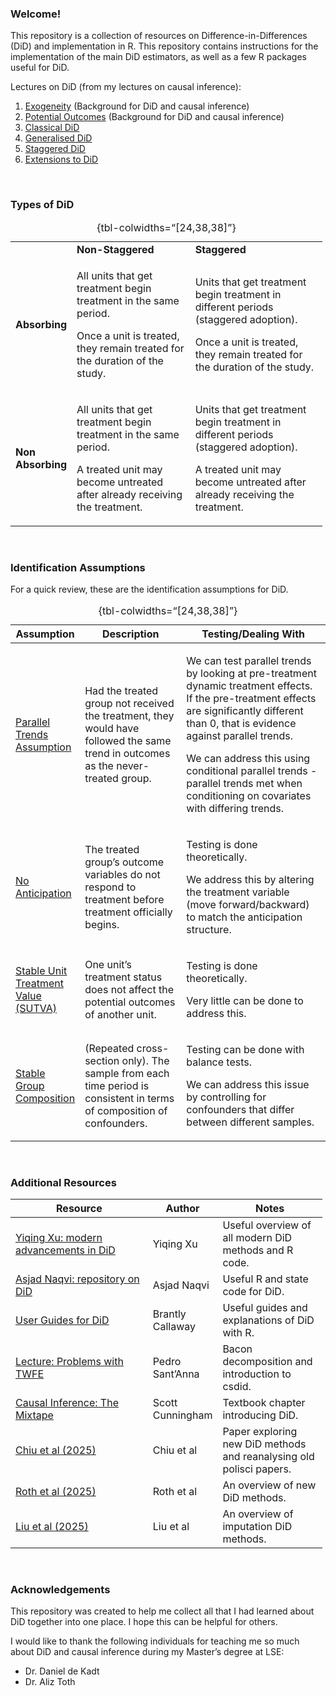 ### Welcome! {.unnumbered}

This repository is a collection of resources on Difference-in-Differences (DiD) and implementation in R. This repository contains instructions for the implementation of the main DiD estimators, as well as a few R packages useful for DiD.

Lectures on DiD (from my lectures on causal inference):

1.  [Exogeneity](https://kevinli03.github.io/causal/frameworks1.pdf) (Background for DiD and causal inference)
2.  [Potential Outcomes](https://kevinli03.github.io/causal/frameworks2.pdf) (Background for DiD and causal inference)
3.  [Classical DiD](https://kevinli03.github.io/causal/did1.pdf)
4.  [Generalised DiD](https://kevinli03.github.io/causal/did2.pdf)
5.  [Staggered DiD](https://kevinli03.github.io/causal/did3.pdf)
6.  [Extensions to DiD](https://kevinli03.github.io/causal/did4.pdf)

<br />

### Types of DiD

+-------------------+----------------------------------------------------------------------------+-------------------------------------------------------------------------------------+
|                   | **Non-Staggered**                                                          | **Staggered**                                                                       |
+-------------------+----------------------------------------------------------------------------+-------------------------------------------------------------------------------------+
| **Absorbing**     | All units that get treatment begin treatment in the same period.           | Units that get treatment begin treatment in different periods (staggered adoption). |
|                   |                                                                            |                                                                                     |
|                   | Once a unit is treated, they remain treated for the duration of the study. | Once a unit is treated, they remain treated for the duration of the study.          |
+-------------------+----------------------------------------------------------------------------+-------------------------------------------------------------------------------------+
| **Non Absorbing** | All units that get treatment begin treatment in the same period.           | Units that get treatment begin treatment in different periods (staggered adoption). |
|                   |                                                                            |                                                                                     |
|                   | A treated unit may become untreated after already receiving the treatment. | A treated unit may become untreated after already receiving the treatment.          |
+-------------------+----------------------------------------------------------------------------+-------------------------------------------------------------------------------------+

: {tbl-colwidths="\[24,38,38\]"}

<br />

### Identification Assumptions

For a quick review, these are the identification assumptions for DiD.

+---------------------------------------------------+-----------------------------------------------------------------------------------------------------------------------------------+-----------------------------------------------------------------------------------------------------------------------------------------------------------------------------------------------+
| Assumption                                        | Description                                                                                                                       | Testing/Dealing With                                                                                                                                                                          |
+===================================================+===================================================================================================================================+===============================================================================================================================================================================================+
| [Parallel Trends Assumption]{.underline}          | Had the treated group not received the treatment, they would have followed the same trend in outcomes as the never-treated group. | We can test parallel trends by looking at pre-treatment dynamic treatment effects. If the pre-treatment effects are significantly different than 0, that is evidence against parallel trends. |
|                                                   |                                                                                                                                   |                                                                                                                                                                                               |
|                                                   |                                                                                                                                   | We can address this using conditional parallel trends - parallel trends met when conditioning on covariates with differing trends.                                                            |
+---------------------------------------------------+-----------------------------------------------------------------------------------------------------------------------------------+-----------------------------------------------------------------------------------------------------------------------------------------------------------------------------------------------+
| [No Anticipation]{.underline}                     | The treated group's outcome variables do not respond to treatment before treatment officially begins.                             | Testing is done theoretically.                                                                                                                                                                |
|                                                   |                                                                                                                                   |                                                                                                                                                                                               |
|                                                   |                                                                                                                                   | We address this by altering the treatment variable (move forward/backward) to match the anticipation structure.                                                                               |
+---------------------------------------------------+-----------------------------------------------------------------------------------------------------------------------------------+-----------------------------------------------------------------------------------------------------------------------------------------------------------------------------------------------+
| [Stable Unit Treatment Value (SUTVA)]{.underline} | One unit's treatment status does not affect the potential outcomes of another unit.                                               | Testing is done theoretically.                                                                                                                                                                |
|                                                   |                                                                                                                                   |                                                                                                                                                                                               |
|                                                   |                                                                                                                                   | Very little can be done to address this.                                                                                                                                                      |
+---------------------------------------------------+-----------------------------------------------------------------------------------------------------------------------------------+-----------------------------------------------------------------------------------------------------------------------------------------------------------------------------------------------+
| [Stable Group Composition]{.underline}            | (Repeated cross-section only). The sample from each time period is consistent in terms of composition of confounders.             | Testing can be done with balance tests.                                                                                                                                                       |
|                                                   |                                                                                                                                   |                                                                                                                                                                                               |
|                                                   |                                                                                                                                   | We can address this issue by controlling for confounders that differ between different samples.                                                                                               |
+---------------------------------------------------+-----------------------------------------------------------------------------------------------------------------------------------+-----------------------------------------------------------------------------------------------------------------------------------------------------------------------------------------------+

: {tbl-colwidths="\[24,38,38\]"}

<br />

### Additional Resources

+-------------------------------------------------------------------------------------------------+------------------+---------------------------------------------------------------------+
| Resource                                                                                        | Author           | Notes                                                               |
+=================================================================================================+==================+=====================================================================+
| [Yiqing Xu: modern advancements in DiD](https://yiqingxu.org/packages/fect/05-panel.html#csdid) | Yiqing Xu        | Useful overview of all modern DiD methods and R code.               |
+-------------------------------------------------------------------------------------------------+------------------+---------------------------------------------------------------------+
| [Asjad Naqvi: repository on DiD](https://asjadnaqvi.github.io/DiD/)                             | Asjad Naqvi      | Useful R and state code for DiD.                                    |
+-------------------------------------------------------------------------------------------------+------------------+---------------------------------------------------------------------+
| [User Guides for DiD](https://bcallaway11.github.io/did/articles/index.html)                    | Brantly Callaway | Useful guides and explanations of DiD with R.                       |
+-------------------------------------------------------------------------------------------------+------------------+---------------------------------------------------------------------+
| [Lecture: Problems with TWFE](https://psantanna.com/DiD/11_Staggered_problems.pdf)              | Pedro Sant'Anna  | Bacon decomposition and introduction to csdid.                      |
+-------------------------------------------------------------------------------------------------+------------------+---------------------------------------------------------------------+
| [Causal Inference: The Mixtape](https://mixtape.scunning.com/)                                  | Scott Cunningham | Textbook chapter introducing DiD.                                   |
+-------------------------------------------------------------------------------------------------+------------------+---------------------------------------------------------------------+
| [Chiu et al (2025)](https://yiqingxu.org/papers/english/2023_panel/CLLX.pdf)                    | Chiu et al       | Paper exploring new DiD methods and reanalysing old polisci papers. |
+-------------------------------------------------------------------------------------------------+------------------+---------------------------------------------------------------------+
| [Roth et al (2025)](https://www.jonathandroth.com/assets/files/DiD_Review_Paper.pdf)            | Roth et al       | An overview of new DiD methods.                                     |
+-------------------------------------------------------------------------------------------------+------------------+---------------------------------------------------------------------+
| [Liu et al (2025)](https://yiqingxu.org/papers/english/2022_fect/LWX2022.pdf)                   | Liu et al        | An overview of imputation DiD methods.                              |
+-------------------------------------------------------------------------------------------------+------------------+---------------------------------------------------------------------+

<br />

### Acknowledgements

This repository was created to help me collect all that I had learned about DiD together into one place. I hope this can be helpful for others.

I would like to thank the following individuals for teaching me so much about DiD and causal inference during my Master's degree at LSE:

-   Dr. Daniel de Kadt
-   Dr. Aliz Toth
